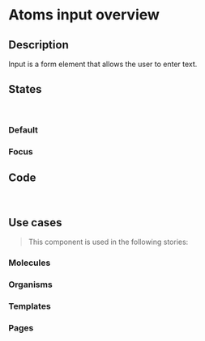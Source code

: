 
<Meta title="Atoms/Input/Overview" />

# Atoms input overview

## Description

Input is a form element that allows the user to enter text.

## States

<br />

### Default

<Canvas>
  <Story of={InputStories.InputDefault}></Story>
</Canvas>

### Focus

<Canvas>
  <Story of={InputStories.InputFocus}></Story>
</Canvas>

## Code

<br />

<Source code='<input class="rl-form-control" type="text" />' language="html" dark={true} />

## Use cases

> This component is used in the following stories:

### Molecules

### Organisms

### Templates

### Pages

